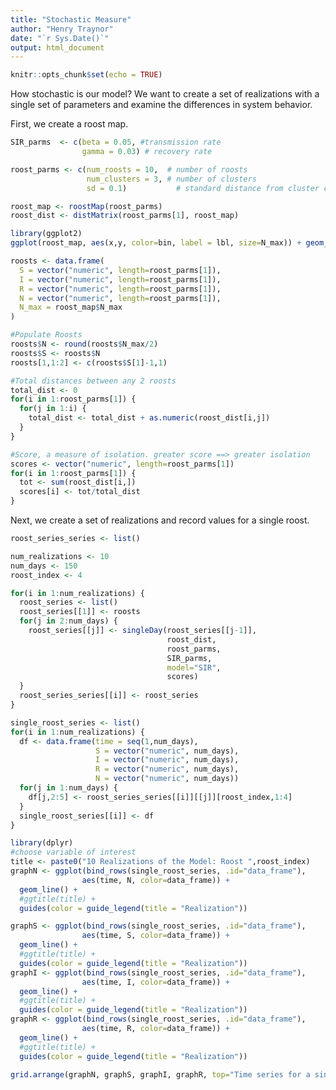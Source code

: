 ```yaml
---
title: "Stochastic Measure"
author: "Henry Traynor"
date: "`r Sys.Date()`"
output: html_document
---
```


```r
knitr::opts_chunk$set(echo = TRUE)
```

How stochastic is our model?
We want to create a set of realizations with a single set of parameters and examine the differences in system behavior.

First, we create a roost map.

```r
SIR_parms  <- c(beta = 0.05, #transmission rate
                gamma = 0.03) # recovery rate

roost_parms <- c(num_roosts = 10,  # number of roosts
                 num_clusters = 3, # number of clusters
                 sd = 0.1)           # standard distance from cluster center

roost_map <- roostMap(roost_parms)
roost_dist <- distMatrix(roost_parms[1], roost_map)

library(ggplot2)
ggplot(roost_map, aes(x,y, color=bin, label = lbl, size=N_max)) + geom_text() + xlim(0,1) + ylim(0,1)
```

```r
roosts <- data.frame(
  S = vector("numeric", length=roost_parms[1]),
  I = vector("numeric", length=roost_parms[1]),
  R = vector("numeric", length=roost_parms[1]),
  N = vector("numeric", length=roost_parms[1]),
  N_max = roost_map$N_max
)

#Populate Roosts
roosts$N <- round(roosts$N_max/2)
roosts$S <- roosts$N
roosts[1,1:2] <- c(roosts$S[1]-1,1)

#Total distances between any 2 roosts
total_dist <- 0
for(i in 1:roost_parms[1]) {
  for(j in 1:i) {
    total_dist <- total_dist + as.numeric(roost_dist[i,j])
  }
}

#Score, a measure of isolation. greater score ==> greater isolation
scores <- vector("numeric", length=roost_parms[1])
for(i in 1:roost_parms[1]) {
  tot <- sum(roost_dist[i,])
  scores[i] <- tot/total_dist
}
```

Next, we create a set of realizations and record values for a single roost.

```r
roost_series_series <- list()

num_realizations <- 10
num_days <- 150
roost_index <- 4

for(i in 1:num_realizations) {
  roost_series <- list()
  roost_series[[1]] <- roosts
  for(j in 2:num_days) {
    roost_series[[j]] <- singleDay(roost_series[[j-1]],
                                   roost_dist,
                                   roost_parms, 
                                   SIR_parms,
                                   model="SIR",
                                   scores)
  }
  roost_series_series[[i]] <- roost_series
}

single_roost_series <- list()
for(i in 1:num_realizations) {
  df <- data.frame(time = seq(1,num_days),
                   S = vector("numeric", num_days),
                   I = vector("numeric", num_days),
                   R = vector("numeric", num_days),
                   N = vector("numeric", num_days))
  for(j in 1:num_days) {
    df[j,2:5] <- roost_series_series[[i]][[j]][roost_index,1:4]
  }
  single_roost_series[[i]] <- df
}

library(dplyr)
#choose variable of interest
title <- paste0("10 Realizations of the Model: Roost ",roost_index)
graphN <- ggplot(bind_rows(single_roost_series, .id="data_frame"),
                aes(time, N, color=data_frame)) +
  geom_line() +
  #ggtitle(title) +
  guides(color = guide_legend(title = "Realization")) 

graphS <- ggplot(bind_rows(single_roost_series, .id="data_frame"),
                aes(time, S, color=data_frame)) +
  geom_line() +
  #ggtitle(title) +
  guides(color = guide_legend(title = "Realization")) 
graphI <- ggplot(bind_rows(single_roost_series, .id="data_frame"),
                aes(time, I, color=data_frame)) +
  geom_line() +
  #ggtitle(title) +
  guides(color = guide_legend(title = "Realization")) 
graphR <- ggplot(bind_rows(single_roost_series, .id="data_frame"),
                aes(time, R, color=data_frame)) +
  geom_line() +
  #ggtitle(title) +
  guides(color = guide_legend(title = "Realization")) 

grid.arrange(graphN, graphS, graphI, graphR, top="Time series for a single roost for 10 realizations")
```

